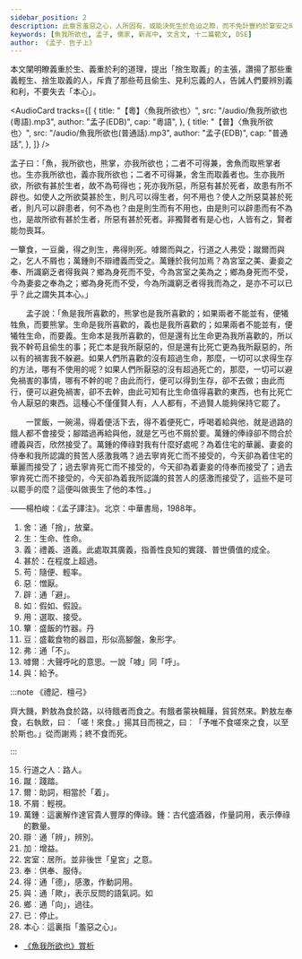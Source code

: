 ```yaml
---
sidebar_position: 2
description: 此章言羞惡之心，人所固有，或能決死生於危迫之際，而不免計豐約於宴安之時，是以君子不可頃刻不省察於斯焉。
keywords: [魚我所欲也, 孟子, 儒家, 新高中, 文言文, 十二篇範文, DSE]
author: 《孟子．告子上》
---
```


<Intro>

本文闡明瞭義重於生、義重於利的道理，提出「捨生取義」的主張，讚揚了那些重義輕生、捨生取義的人，斥責了那些苟且偷生、見利忘義的人，告誡人們要辨別義和利，不要失去「本心」。

</Intro>

<AudioCard
  tracks={[
    {
      title: "【粵】〈魚我所欲也〉",
      src: "/audio/魚我所欲也(粵語).mp3",
      author: "孟子(EDB)",
      cap: "粵語",
    },
    {
      title: "【普】〈魚我所欲也〉",
      src: "/audio/魚我所欲也(普通話).mp3",
      author: "孟子(EDB)",
      cap: "普通話",
    },
  ]}
/>

<MainText>

  <div className="main prose">

  孟子曰：「魚，我所欲也，熊掌，亦我所欲也；二者不可得兼，<Annotate title="通「捨」，放棄。">舍</Annotate>魚而取熊掌者也。<Annotate title="生命、性命。">生</Annotate>亦我所欲也，<Annotate title="禮義、道義。此處取其廣義，指善性良知的實踐、普世價值的成全。">義</Annotate>亦我所欲也；二者不可得兼，舍生而取義者也。生亦我所欲，所欲有<Annotate title="在程度上超過。">甚於</Annotate>生者，故不為<Annotate title="隨便、輕率。">苟</Annotate>得也；死亦我所<Annotate title="憎厭。">惡</Annotate>，所惡有甚於死者，故患有所不<Annotate title="通「避」。">辟</Annotate>也。<Annotate title="假如、假設。">如</Annotate>使人之所欲莫甚於生，則凡可以得生者，何不<Annotate title="選取、接受。">用</Annotate>也？使人之所惡莫甚於死者，則凡可以辟患者，何不為也？由是則生而有不用也，由是則可以辟患而有不為也，是故所欲有甚於生者，所惡有甚於死者。非獨賢者有是心也，人皆有之，賢者能勿喪耳。

  一<Annotate title="盛飯的竹器。">簞</Annotate>食，一<Annotate title="盛載食物的器皿，形似高腳盤，象形字。">豆</Annotate>羹，得之則生，<Annotate title="通「不」。">弗</Annotate>得則死。<Annotate title="大聲呼叱的意思。一說「嘑」同「呼」。">嘑爾</Annotate>而<Annotate title="給予。">與</Annotate>之，<Annotate title="路人。">行道之人</Annotate>弗受；<Annotate title="踐踏。">蹴</Annotate><Annotate title="助詞，相當於「着」。">爾</Annotate>而與之，乞人<Annotate title="輕視。">不屑</Annotate>也；萬<Annotate title="古代盛酒器，作量詞用，表示俸祿的數量。">鍾</Annotate>則不<Annotate title="通「辨」，辨別。">辯</Annotate>禮義而受之。萬鍾於我何<Annotate title="增益。">加</Annotate>焉？為<Annotate title="居所。並非後世「皇宮」之意。">宮室</Annotate>之美、妻妾之<Annotate title="供奉、服侍。">奉</Annotate>、所識窮乏者<Annotate title="通「德」，感激，作動詞用。">得</Annotate>我<Annotate title="通「歟」，表示反問的語氣詞。">與</Annotate>？<Annotate title="通「向」，過往。">鄉</Annotate>為身死而不受，今為宮室之美為之；鄉為身死而不受，今為妻妾之奉為之；鄉為身死而不受，今為所識窮乏者得我而為之，是亦不可以<Annotate title="停止。">已</Annotate>乎？此之謂失其<Annotate title="這裏指「羞惡之心」。">本心</Annotate>。」

  </div>

</MainText>

<Translation>

　　孟子說：「魚是我所喜歡的，熊掌也是我所喜歡的；如果兩者不能並有，便犧牲魚，而要熊掌。生命是我所喜歡的，義也是我所喜歡的；如果兩者不能並有，便犧牲生命，而要義。生命本是我所喜歡的，但是還有比生命更為我所喜歡的，所以我不幹苟且偷生的事；死亡本是我所厭惡的，但是還有比死亡更為我所厭惡的，所以有的禍害我不躲避。如果人們所喜歡的沒有超過生命，那麼，一切可以求得生存的方法，哪有不使用的呢？如果人們所厭惡的沒有超過死亡的，那麼，一切可以避免禍害的事情，哪有不幹的呢？由此而行，便可以得到生存，卻不去做；由此而行，便可以避免禍害，卻不去幹，由此可知有比生命值得喜歡的東西，也有比死亡令人厭惡的東西。這種心不僅僅賢人有，人人都有，不過賢人能夠保持它罷了。

　　一筐飯，一碗湯，得着便活下去，得不着便死亡，呼喝着給與他，就是過路的餓人都不會接受；腳踏過再給與他，就是乞丐也不屑於要。萬鍾的俸祿卻不問合於禮義與否，欣然接受了。萬鍾的俸祿對我有什麼好處呢？為着住宅的華麗、妻妾的侍奉和我所認識的貧苦人感激我嗎？過去寧肯死亡而不接受的，今天卻為着住宅的華麗而接受了；過去寧肯死亡而不接受的，今天卻為着妻妾的侍奉而接受了；過去寧肯死亡而不接受的，今天卻為着我所認識的貧苦人的感激而接受了，這些不是可以罷手的麼？這便叫做喪生了他的本性。」

<p className="source">——楊柏峻：《孟子譯注》。北京：中華書局，1988年。</p>

</Translation>

<Dictionary>

1. 舍：通「捨」，放棄。
2. 生：生命、性命。
3. 義：禮義、道義。此處取其廣義，指善性良知的實踐、普世價值的成全。
4. 甚於：在程度上超過。
5. 苟︰隨便、輕率。
6. 惡︰憎厭。<Jypt py="wu3" />
7. 辟︰通「避」。
8. 如：假如、假設。
9. 用：選取、接受。
10. 簞︰盛飯的竹器。<Jypt py="daan1">丹</Jypt>
11. 豆︰盛載食物的器皿，形似高腳盤，象形字。
12. 弗︰通「不」。
13. 嘑爾︰大聲呼叱的意思。一說「嘑」同「呼」。
14. 與：給予。

:::note 《禮記．檀弓》

齊大饑，黔敖為食於路，以待餓者而食之。有餓者蒙袂輯屨，貿貿然來。黔敖左奉食，右執飲，曰︰「嗟！來食。」揚其目而視之，曰︰「予唯不食嗟來之食，以至於斯也。」從而謝焉；終不食而死。

:::

15. 行道之人︰路人。
16. 蹴︰踐踏。
17. 爾：助詞，相當於「着」。
18. 不屑︰輕視。
19. 萬鍾︰這裏解作達官貴人豐厚的俸祿。鍾：古代盛酒器，作量詞用，表示俸祿的數量。
20. 辯︰通「辨」，辨別。
21. 加︰增益。
22. 宮室：居所。並非後世「皇宮」之意。
23. 奉︰供奉、服侍。
24. 得：通「德」，感激，作動詞用。
25. 與：通「歟」，表示反問的語氣詞。<Jypt py="jyu4">如</Jypt>
26. 鄉︰通「向」，過往。
27. 已︰停止。
28. 本心︰這裏指「羞惡之心」。

</Dictionary>

<Media>
  <Tabs>
    <TabItem value="經典動畫教材套" default>
      <Youtube id="FJpjTXqzalI" />
    </TabItem>
  </Tabs>
</Media>

<Resources>

- [《魚我所欲也》賞析](https://www.edb.gov.hk/attachment/tc/curriculum-development/kla/chi-edu/recommended-passages/KS4_04.pdf)

</Resources>
